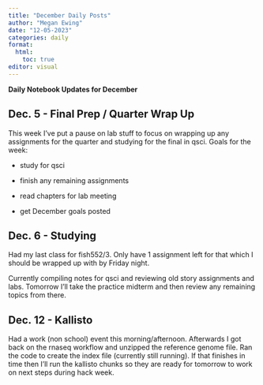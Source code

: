 ```yaml
---
title: "December Daily Posts"
author: "Megan Ewing"
date: "12-05-2023"
categories: daily
format: 
  html:
    toc: true
editor: visual
---
```


**Daily Notebook Updates for December**

## Dec. 5 - Final Prep / Quarter Wrap Up

This week I've put a pause on lab stuff to focus on wrapping up any assignments for the quarter and studying for the final in qsci. Goals for the week:

-   study for qsci

-   finish any remaining assignments

-   read chapters for lab meeting

-   get December goals posted

## Dec. 6 - Studying

Had my last class for fish552/3. Only have 1 assignment left for that which I should be wrapped up with by Friday night.

Currently compiling notes for qsci and reviewing old story assignments and labs. Tomorrow I'll take the practice midterm and then review any remaining topics from there.

## Dec. 12 - Kallisto

Had a work (non school) event this morning/afternoon. Afterwards I got back on the rnaseq workflow and unzipped the reference genome file. Ran the code to create the index file (currently still running). If that finishes in time then I'll run the kallisto chunks so they are ready for tomorrow to work on next steps during hack week.
